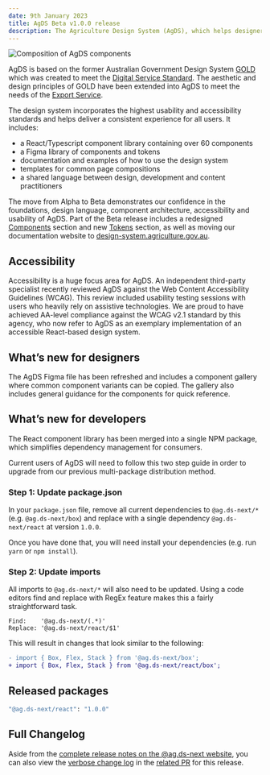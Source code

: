 ```yaml
---
date: 9th January 2023
title: AgDS Beta v1.0.0 release
description: The Agriculture Design System (AgDS), which helps designers and developers build the Export Service efficiently and consistently, is now in Beta.
---
```


<img
	src="/img/updates/2023-01-09/beta-hero.webp"
	alt="Composition of AgDS components"
/>

AgDS is based on the former Australian Government Design System [GOLD](https://gold.designsystemau.org/) which was created to meet the [Digital Service Standard](https://www.dta.gov.au/help-and-advice/about-digital-service-standard). The aesthetic and design principles of GOLD have been extended into AgDS to meet the needs of the [Export Service](https://agriculture-exports.awe.gov.au/).

The design system incorporates the highest usability and accessibility standards and helps deliver a consistent experience for all users. It includes:

- a React/Typescript component library containing over 60 components
- a Figma library of components and tokens
- documentation and examples of how to use the design system
- templates for common page compositions
- a shared language between design, development and content practitioners

The move from Alpha to Beta demonstrates our confidence in the foundations, design language, component architecture, accessibility and usability of AgDS. Part of the Beta release includes a redesigned [Components](https://design-system.agriculture.gov.au/components) section and new [Tokens](https://design-system.agriculture.gov.au/foundations/tokens) section, as well as moving our documentation website to [design-system.agriculture.gov.au](https://design-system.agriculture.gov.au).

## Accessibility

Accessibility is a huge focus area for AgDS. An independent third-party specialist recently reviewed AgDS against the Web Content Accessibility Guidelines (WCAG). This review included usability testing sessions with users who heavily rely on assistive technologies. We are proud to have achieved AA-level compliance against the WCAG v2.1 standard by this agency, who now refer to AgDS as an exemplary implementation of an accessible React-based design system.

## What’s new for designers

The AgDS Figma file has been refreshed and includes a component gallery where common component variants can be copied. The gallery also includes general guidance for the components for quick reference.

## What’s new for developers

The React component library has been merged into a single NPM package, which simplifies dependency management for consumers.

Current users of AgDS will need to follow this two step guide in order to upgrade from our previous multi-package distribution method.

### Step 1: Update package.json

In your `package.json` file, remove all current dependencies to `@ag.ds-next/*` (e.g. `@ag.ds-next/box`) and replace with a single dependency `@ag.ds-next/react` at version `1.0.0`.

Once you have done that, you will need install your dependencies (e.g. run `yarn` or `npm install`).

### Step 2: Update imports

All imports to `@ag.ds-next/*` will also need to be updated. Using a code editors find and replace with RegEx feature makes this a fairly straightforward task.

```
Find:    '@ag.ds-next/(.*)'
Replace: '@ag.ds-next/react/$1'
```

This will result in changes that look similar to the following:

```diff
- import { Box, Flex, Stack } from '@ag.ds-next/box';
+ import { Box, Flex, Stack } from '@ag.ds-next/react/box';
```

## Released packages

```sh
"@ag.ds-next/react": "1.0.0"
```

## Full Changelog

Aside from the [complete release notes on the @ag.ds-next website](https://design-system.agriculture.gov.au/updates/2023-01-09-beta), you can also view the [verbose change log](https://github.com/agriculture-gov-au/agds-next/pull/908) in the [related PR](https://github.com/agriculture-gov-au/agds-next/pull/908) for this release.
